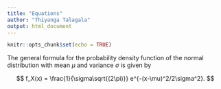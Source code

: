 ```yaml
---
title: "Equations"
author: "Thiyanga Talagala"
output: html_document
---
```


```r
knitr::opts_chunk$set(echo = TRUE)
```

The general formula for the probability density function of the normal distribution with mean $\mu$ and variance $\sigma$ is given by

$$
f_X(x) = \frac{1}{\sigma\sqrt{(2\pi)}} e^{-(x-\mu)^2/2\sigma^2}.
$$
